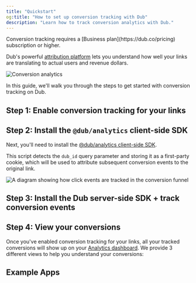 ```yaml
---
title: "Quickstart"
og:title: "How to set up conversion tracking with Dub"
description: "Learn how to track conversion analytics with Dub."
---
```



<Note>
  Conversion tracking requires a [Business plan](https://dub.co/pricing)
  subscription or higher.
</Note>

Dub's powerful [attribution platform](https://dub.co/analytics) lets you understand how well your links are translating to actual users and revenue dollars.

<Frame>
  <img
    src="https://assets.dub.co/blog/introducing-dub-conversions.webp"
    alt="Conversion analytics"
  />
</Frame>

In this guide, we'll walk you through the steps to get started with conversion tracking on Dub.

## Step 1: Enable conversion tracking for your links

<EnableConversionTracking />

## Step 2: Install the `@dub/analytics` client-side SDK

Next, you'll need to install the [@dub/analytics client-side SDK](/sdks/client-side/introduction).

This script detects the `dub_id` query parameter and storing it as a first-party cookie, which will be used to attribute subsequent conversion events to the original link.

<Frame>
  <img
    className="rounded-lg border border-gray-100"
    src="https://assets.dub.co/help/conversion-click-event.png"
    alt="A diagram showing how click events are tracked in the conversion funnel"
  />
</Frame>

<DubClientInstall />

<DubClientInstallVerify />

## Step 3: Install the Dub server-side SDK + track conversion events

<InstallServerSdksTrackConversions />

## Step 4: View your conversions

Once you've enabled conversion tracking for your links, all your tracked conversions will show up on your [Analytics dashboard](https://app.dub.co/analytics). We provide 3 different views to help you understand your conversions:

<ViewConversions />

## Example Apps

<DubConversionTrackingDemoApps />
